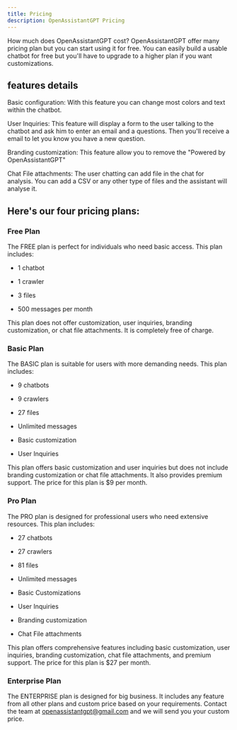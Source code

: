 ```yaml
---
title: Pricing
description: OpenAssistantGPT Pricing
---
```


How much does OpenAssistantGPT cost? OpenAssistantGPT offer many pricing plan but you can start using it for free. You can easily build a usable chatbot for free but you'll have to upgrade to a higher plan if you want customizations.

## features details

Basic configuration: With this feature you can change most colors and text within the chatbot.

User Inquiries: This feature will display a form to the user talking to the chatbot and ask him to enter an email and a questions. Then you'll receive a email to let you know you have a new question.

Branding customization: This feature allow you to remove the "Powered by OpenAssistantGPT"

Chat File attachments: The user chatting can add file in the chat for analysis. You can add a CSV or any other type of files and the assistant will analyse it.


## Here's our four pricing plans:

### Free Plan
The FREE plan is perfect for individuals who need basic access. This plan includes:

- 1 chatbot
 
- 1 crawler
 
- 3 files
 
- 500 messages per month

This plan does not offer customization, user inquiries, branding customization, or chat file attachments. It is completely free of charge.

### Basic Plan
The BASIC plan is suitable for users with more demanding needs. This plan includes:

- 9 chatbots

- 9 crawlers

- 27 files

- Unlimited messages

- Basic customization

- User Inquiries

This plan offers basic customization and user inquiries but does not include branding customization or chat file attachments. It also provides premium support. The price for this plan is $9 per month.

### Pro Plan
The PRO plan is designed for professional users who need extensive resources. This plan includes:

- 27 chatbots
 
- 27 crawlers
 
- 81 files
 
- Unlimited messages
 
- Basic Customizations
 
- User Inquiries
 
- Branding customization
 
- Chat File attachments

This plan offers comprehensive features including basic customization, user inquiries, branding customization, chat file attachments, and premium support. The price for this plan is $27 per month.

### Enterprise Plan
The ENTERPRISE plan is designed for big business. It includes any feature from all other plans and custom price based on your requirements. Contact the team at openassistantgpt@gmail.com and we will send you your custom price.